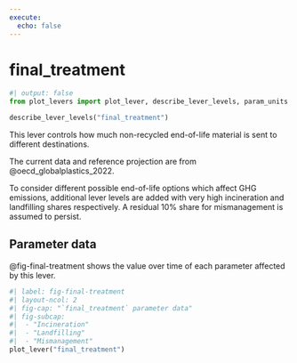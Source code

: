 ```yaml
---
execute:
  echo: false
---
```


# final_treatment

```python
#| output: false
from plot_levers import plot_lever, describe_lever_levels, param_units
```

```python
describe_lever_levels("final_treatment")
```

This lever controls how much non-recycled end-of-life material is sent to different destinations.

The current data and reference projection are from @oecd_globalplastics_2022.

To consider different possible end-of-life options which affect GHG emissions, additional lever levels are added with very high incineration and landfilling shares respectively.  A residual 10% share for mismanagement is assumed to persist.

## Parameter data

@fig-final-treatment shows the value over time of each parameter affected by this lever.

```python
#| label: fig-final-treatment
#| layout-ncol: 2
#| fig-cap: "`final_treatment` parameter data"
#| fig-subcap:
#|  - "Incineration"
#|  - "Landfilling"
#|  - "Mismanagement"
plot_lever("final_treatment")
```
